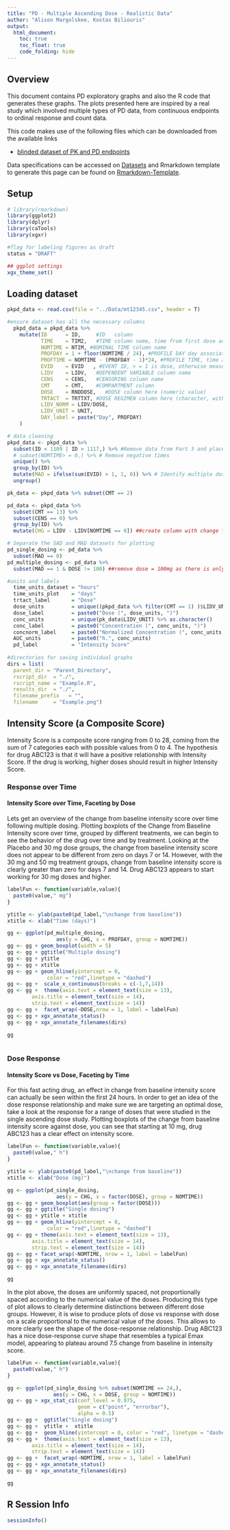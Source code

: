 ```yaml
---
title: "PD - Multiple Ascending Dose - Realistic Data"
author: "Alison Margolskee, Kostas Biliouris"
output:
  html_document:
    toc: true
    toc_float: true
    code_folding: hide
---
```


## Overview
This document contains PD exploratory graphs and also the R code that generates these graphs. The plots presented here are inspired by a real study which involved multiple types of PD data, from continuous endpoints to ordinal response and count data. 

This code makes use of the following files which can be downloaded from the available links

* [blinded dataset of PK and PD endpoints](Data/mt12345.csv)

Data specifications can be accessed on [Datasets](Datasets.html) and Rmarkdown template to generate this page can be found on [Rmarkdown-Template](Rmarkdown/Multiple_Ascending_Dose_PD_real_example.Rmd).


## Setup

```r
# library(rmarkdown)
library(ggplot2)
library(dplyr)
library(caTools)
library(xgxr)

#flag for labeling figures as draft
status = "DRAFT"

## ggplot settings
xgx_theme_set()

```

## Loading dataset

```r
pkpd_data <- read.csv(file = "../Data/mt12345.csv", header = T)

#ensure dataset has all the necessary columns
  pkpd_data = pkpd_data %>%
    mutate(ID      = ID,     #ID   column
           TIME    = TIM2,   #TIME column name, time from first dose administration 
           NOMTIME = NTIM, #NOMINAL TIME column name
           PROFDAY = 1 + floor(NOMTIME / 24), #PROFILE DAY day associated with profile, e.g. day of dose administration
           PROFTIME = NOMTIME - (PROFDAY - 1)*24, #PROFILE TIME, time associated with profile, e.g. hours post dose
           EVID    = EVID   , #EVENT ID, > = 1 is dose, otherwise measurement
           LIDV    = LIDV,   #DEPENDENT VARIABLE column name
           CENS    = CENS,   #CENSORING column name
           CMT     = CMT,    #COMPARTMENT column
           DOSE    = RNDDOSE,   #DOSE column here (numeric value)
           TRTACT  = TRTTXT, #DOSE REGIMEN column here (character, with units), 
           LIDV_NORM = LIDV/DOSE, 
           LIDV_UNIT = UNIT, 
           DAY_label = paste("Day", PROFDAY)
    )

# data cleaning
pkpd_data <- pkpd_data %>% 
  subset(ID < 1109 | ID > 1117,) %>% #Remove data from Part 3 and placebo
  # subset(NOMTIME> = 0,) %>% # Remove negative times
  unique() %>%
  group_by(ID) %>%
  mutate(MAD = ifelse(sum(EVID) > 1, 1, 0)) %>% # Identify multiple dose subjects
  ungroup()

pk_data <- pkpd_data %>% subset(CMT == 2)

pd_data <- pkpd_data %>% 
  subset(CMT == 13) %>% 
  subset(CENS == 0) %>%
  group_by(ID) %>%
  mutate(CHG = LIDV - LIDV[NOMTIME == 0]) ##create column with change from baseline

# Separate the SAD and MAD datasets for plotting
pd_single_dosing <- pd_data %>% 
  subset(MAD == 0)
pd_multiple_dosing <- pd_data %>% 
  subset(MAD == 1 & DOSE != 100) ##remove dose = 100mg as there is only zero time for that.

#units and labels
  time_units_dataset = "hours"
  time_units_plot    = "days"
  trtact_label       = "Dose"
  dose_units         = unique((pkpd_data %>% filter(CMT == 1) )$LIDV_UNIT) %>% as.character()
  dose_label         = paste0("Dose (", dose_units, ")")
  conc_units         = unique(pk_data$LIDV_UNIT) %>% as.character()
  conc_label         = paste0("Concentration (", conc_units, ")")
  concnorm_label     = paste0("Normalized Concentration (", conc_units, ")/", dose_units)
  AUC_units          = paste0("h.", conc_units)
  pd_label           = "Intensity Score"
                              
#directories for saving individual graphs
dirs = list(
  parent_dir = "Parent_Directory", 
  rscript_dir  = "./", 
  rscript_name = "Example.R", 
  results_dir  = "./", 
  filename_prefix   = "", 
  filename     = "Example.png")


```


## Intensity Score (a Composite Score)

Intensity Score is a composite score ranging from 0 to 28, coming from the sum of 7 categories each with possible values from 0 to 4. The hypothesis for drug ABC123 is that it will have a positive relationship with Intensity Score. If the drug is working, higher doses should result in higher Intensity Score. 

### Response over Time

#### Intensity Score over Time, Faceting by Dose

Lets get an overview of the change from baseline intensity score over time following multiple dosing. Plotting boxplots of the Change from Baseline Intensity score over time, grouped by different treatments, we can begin to see the behavior of the drug over time and by treatment. Looking at the Placebo and 30 mg dose groups, the change from baseline intensity score does not appear to be different from zero on days 7 or 14. However, with the 30 mg and 50 mg treatment groups, change from baseline intensity score is clearly greater than zero for days 7 and 14. Drug ABC123 appears to start working for 30 mg doses and higher.


```r
 
labelFun <- function(variable,value){     
  paste0(value," mg")                             
}

ytitle <- ylab(paste0(pd_label,"\nchange from baseline"))
xtitle <- xlab("Time (days)")

gg <- ggplot(pd_multiple_dosing, 
                aes(y = CHG, x = PROFDAY, group = NOMTIME)) 
gg <- gg + geom_boxplot(width = 5)  
gg <- gg + ggtitle("Multiple dosing")  
gg <- gg + ytitle  
gg <- gg + xtitle  
gg <- gg + geom_hline(yintercept = 0,
             color = "red",linetype = "dashed")  
gg <- gg +  scale_x_continuous(breaks = c(-1,7,14))  
gg <- gg +  theme(axis.text = element_text(size = 13), 
        axis.title = element_text(size = 14), 
        strip.text = element_text(size = 14))  
gg <- gg +  facet_wrap(~DOSE,nrow = 1, label = labelFun)
gg <- gg + xgx_annotate_status()
gg <- gg + xgx_annotate_filenames(dirs)

gg
 

```


### Dose Response

#### Intensity Score vs Dose, Faceting by Time

For this fast acting drug, an effect in change from baseline intensity score can actually be seen within the first 24 hours. In order to get an idea of the dose response relationship and make sure we are targeting an optimal dose, take a look at the response for a range of doses that were studied in the single ascending dose study. Plotting boxplots of the change from baseline intensity score against dose, you can see that starting at 10 mg, drug ABC123 has a clear effect on intensity score. 


```r
 
labelFun <- function(variable,value){     
  paste0(value," h")                             
}

ytitle <- ylab(paste0(pd_label,"\nchange from baseline"))
xtitle <- xlab("Dose (mg)")

gg <- ggplot(pd_single_dosing, 
                aes(y = CHG, x = factor(DOSE), group = NOMTIME))  
gg <- gg + geom_boxplot(aes(group = factor(DOSE)))  
gg <- gg + ggtitle("Single dosing")   
gg <- gg + ytitle + xtitle   
gg <- gg + geom_hline(yintercept = 0,
             color = "red",linetype = "dashed")   
gg <- gg + theme(axis.text = element_text(size = 13),
        axis.title = element_text(size = 14),
        strip.text = element_text(size = 14))   
gg <- gg + facet_wrap(~NOMTIME, nrow = 1, label = labelFun)
gg <- gg + xgx_annotate_status()
gg <- gg + xgx_annotate_filenames(dirs)

gg

```

In the plot above, the doses are uniformly spaced, not proportionally spaced according to the numerical value of the doses. Producing this type of plot allows to clearly determine distinctions between different dose groups. However, it is wise to produce plots of dose vs response with dose on a scale proportional to the numerical value of the doses. This allows to more clearly see the shape of the dose-response relationship. Drug ABC123 has a nice dose-response curve shape that resembles a typical Emax model, appearing to plateau around 7.5 change from baseline in intensity score.

```r
labelFun <- function(variable,value){     
  paste0(value," h")                             
}

gg <- ggplot(pd_single_dosing %>% subset(NOMTIME == 24,), 
               aes(y = CHG, x = DOSE, group = NOMTIME))   
gg <- gg + xgx_stat_ci(conf_level = 0.975, 
                       geom = c("point", "errorbar"), 
                       alpha = 0.5)   
gg <- gg +  ggtitle("Single dosing")   
gg <- gg +  ytitle +  xtitle   
gg <- gg +  geom_hline(yintercept = 0, color = "red", linetype = "dashed")  
gg <- gg +  theme(axis.text = element_text(size = 13),
        axis.title = element_text(size = 14),
        strip.text = element_text(size = 14))  
gg <- gg +  facet_wrap(~NOMTIME, nrow = 1, label = labelFun)
gg <- gg + xgx_annotate_status()
gg <- gg + xgx_annotate_filenames(dirs)

gg 
```



## R Session Info

```r
sessionInfo()
```
